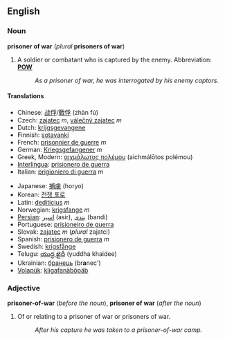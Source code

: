 ==English==
===Noun===
{{wikipedia}}
'''prisoner of war''' (''plural'' '''prisoners of war''')

#A soldier or combatant who is captured by the enemy.  Abbreviation: '''[[POW]]'''
#:''As a prisoner of war, he was interrogated by his enemy captors.''

====Translations====
{{top}}
*Chinese: [[战俘]]/[[戰俘]] (zhàn fú)
*Czech: [[zajatec]] ''m'', [[válečný zajatec]] ''m''
*Dutch: [[krijgsgevangene]]
*Finnish: [[sotavanki]]
*French: [[prisonnier de guerre]] ''m''
*German: [[Kriegsgefangener]] ''m''
*Greek, Modern: [[αιχμάλωτος πολέμου]] (aichmál&#333;tos polémou)
*[[Interlingua]]: [[prisionero de guerra]] 
*Italian: [[prigioniero di guerra]] ''m''
{{mid}}
*Japanese: [[捕虜]] (horyo)
*Korean: [[전쟁 포로]]
*Latin: [[dediticius]] ''m''
*Norwegian: [[krigsfange]] ''m''
*[[Persian]]: [[اسیر]] (asir), [[بندی]] (bandi)
*Portuguese: [[prisioneiro de guerra]]
*Slovak: [[zajatec]] ''m'' (''plural'' zajatci)
*Spanish: [[prisionero de guerra]] ''m''
*Swedish: [[krigsfånge]] 
*Telugu: [[యుద్ధ ఖైదీ]] (yuddha khaidee)
*Ukrainian: [[бранець]] (br'''a'''nec') {{m}}
*[[Volapük]]: [[kligafanäböpäb]]
{{bottom}}

===Adjective===
'''prisoner-of-war''' (''before the noun''), '''prisoner of war''' (''after the noun'')
#Of or relating to a prisoner of war or prisoners of war.
#:''After his capture he was taken to a prisoner-of-war camp.''